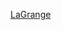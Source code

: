 {{US county navigation box
| template_name = 拉格蘭奇縣 (印地安納州)
| collapse_state = 
| listclass = hlist
| county = 拉格蘭奇縣
| state = 印地安納州

| map_image = Map of Indiana highlighting LaGrange County.svg
| map_caption = 
| map_size = 100x100

| seat = 拉格蘭奇

| title2 = [[鎮|市鎮]]
| body2  = 
* [[拉格蘭奇 (印地安納州)|拉格蘭奇]] 
* [[西普謝瓦納 (印地安納州)|西普謝瓦納]] 
* [[托皮卡 (印地安納州)|托皮卡]]
* [[沃爾科特維爾 (印地安納州)|沃爾科特維爾]]‡

| title3 = [[行政鎮區]]
| body3  =
* [[布盧姆菲爾德鎮區 (印地安納州拉格蘭奇縣)|布盧姆菲爾德]] 
* [[克萊鎮區 (印地安納州拉格蘭奇縣)|克萊]] 
* [[克利爾斯普林鎮區 (印地安納州拉格蘭奇縣)|克利爾斯普林]] 
* [[埃登鎮區 (印地安納州拉格蘭奇縣)|埃登]] 
* [[格林菲爾德鎮區 (印地安納州拉格蘭奇縣)|格林菲爾德]] 
* [[約翰遜鎮區 (印地安納州拉格蘭奇縣)|約翰遜]] 
* [[利馬鎮區 (印地安納州拉格蘭奇縣)|利馬]] 
* [[米爾福德鎮區 (印地安納州拉格蘭奇縣)|米爾福德]] 
* [[紐伯里鎮區 (印地安納州拉格蘭奇縣)|紐伯里]] 
* [[斯普林菲爾德鎮區 (印地安納州拉格蘭奇縣)|斯普林菲爾德]] 
* [[范布倫鎮區 (印地安納州拉格蘭奇縣)|范布倫]]

| title4 = [[人口普查指定地區]]
| body4 = 
* [[霍威 (印地安納州)|霍威]]

| title5 = [[非建制地區]]
| body5 = 
* [[比蒂斯海灘 (印地安納州)|比蒂斯海灘]] 
* [[布萊頓 (印地安納州)|布萊頓]]  
* [[艾迪 (印地安納州)|艾迪]] 
* [[埃爾米拉 (印地安納州)|埃爾米拉]] 
* [[艾瑪 (印地安納州)|艾瑪]]  
* [[格林菲爾德米爾斯 (印地安納州)|格林菲爾德米爾斯]] 
* [[亨尼維爾 (印地安納州)|亨尼維爾]]
* [[萊克賽德公園 (印地安納州)|萊克賽德公園]]‡
* [[梅多肖爾斯公園 (印地安納州)|梅多肖爾斯公園]]‡
* [[蒙戈 (印地安納州)|蒙戈]] 
* [[芒特皮斯加 (印地安納州)|芒特皮斯加]] 
* [[安大略 (印地安納州)|安大略]] 
* [[普拉托 (印地安納州)|普拉托]]  
* [[斯科特 (印地安納州)|斯科特]] 
* [[塞伯茨 (印地安納州)|塞伯茨]]  
* [[南米爾福德 (印地安納州)|南米爾福德]] 
* [[斯塔米爾 (印地安納州)|斯塔米爾]] 
* [[斯托尼克里克 (印地安納州)|斯托尼克里克]] 
* [[斯特羅 (印地安納州)|斯特羅]]  
* [[瓦倫廷 (印地安納州)|瓦倫廷]]  
* [[伍德拉夫 (印地安納州)|伍德拉夫]]

| title7 = 備註
| body7 = ‡該聚居地有部分隸屬其他縣份

}}<noinclude>
[[Category:印第安納州縣份導航模板|LaGrange]]
</noinclude>